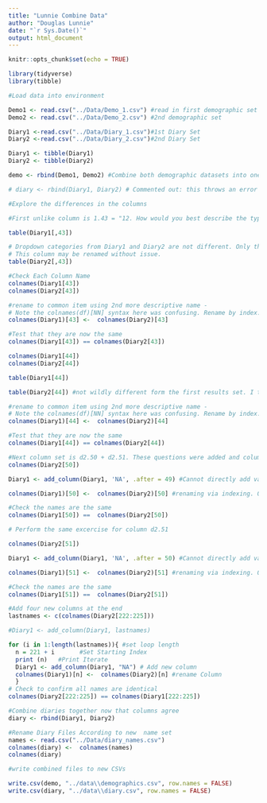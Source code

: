 ---
title: "Lunnie Combine Data"
author: "Douglas Lunnie"
date: "`r Sys.Date()`"
output: html_document
---

```{r setup, include=FALSE}
knitr::opts_chunk$set(echo = TRUE)
```

```{r}
library(tidyverse)
library(tibble)
```



```{r}
#Load data into environment

Demo1 <- read.csv("../Data/Demo_1.csv") #read in first demographic set
Demo2 <- read.csv("../Data/Demo_2.csv") #2nd demographic set

Diary1 <-read.csv("../Data/Diary_1.csv")#1st Diary Set
Diary2 <-read.csv("../Data/Diary_2.csv")#2nd Diary Set

Diary1 <- tibble(Diary1)
Diary2 <- tibble(Diary2)
```




```{r}
demo <- rbind(Demo1, Demo2) #Combine both demographic datasets into one dataframe
```

```{r}
# diary <- rbind(Diary1, Diary2) # Commented out: this throws an error since the diary DFs are not identical columns.
```


```{r}
#Explore the differences in the columns

#First unlike column is 1.43 = "12. How would you best describe the type of cleaning? (Select one)"

table(Diary1[,43])
```


```{r}
# Dropdown categories from Diary1 and Diary2 are not different. Only the name of the question changed to: "12. What colors of fabric were in this load? (Select one)
# This column may be renamed without issue. 
table(Diary2[,43])
```

```{r}
#Check Each Column Name
colnames(Diary1[43])
colnames(Diary2[43])

#rename to common item using 2nd more descriptive name -
# Note the colnames(df)[NN] syntax here was confusing. Rename by index.
colnames(Diary1)[43] <-  colnames(Diary2)[43]

#Test that they are now the same
colnames(Diary1[43]) == colnames(Diary2[43])

```

```{r}
colnames(Diary1[44])
colnames(Diary2[44])
```


```{r}
table(Diary1[44])
```

```{r}
table(Diary2[44]) #not wildly different form the first results set. I think these can be combined. 
```
```{r}
#rename to common item using 2nd more descriptive name -
# Note the colnames(df)[NN] syntax here was confusing. Rename by index.
colnames(Diary1)[44] <-  colnames(Diary2)[44]

#Test that they are now the same
colnames(Diary1[44]) == colnames(Diary2[44])

```

```{r}
#Next column set is d2.50 + d2.51. These questions were added and column names for these should be inserted in the same place for d1.50 and d1.51. 
colnames(Diary2[50])

Diary1 <- add_column(Diary1, 'NA', .after = 49) #Cannot directly add variable driven by indexing Diary2[50], the names adds a "/" at each end of the string. Adding a placeholder

colnames(Diary1)[50] <-  colnames(Diary2)[50] #renaming via indexing. OVerwrite the placeholder name

#Check the names are the same
colnames(Diary1[50]) ==  colnames(Diary2[50])
```

```{r}
# Perform the same excercise for column d2.51

colnames(Diary2[51])

Diary1 <- add_column(Diary1, 'NA', .after = 50) #Cannot directly add variable driven by indexing Diary2[50], the names adds a "/" at each end of the string. Adding a placeholder

colnames(Diary1)[51] <-  colnames(Diary2)[51] #renaming via indexing. OVerwrite the placeholder name

#Check the names are the same
colnames(Diary1[51]) ==  colnames(Diary2[51])

```

```{r}
#Add four new columns at the end
lastnames <- c(colnames(Diary2[222:225]))

#Diary1 <- add_column(Diary1, lastnames)

for (i in 1:length(lastnames)){ #set loop length
  n = 221 + i       #Set Starting Index
  print (n)   #Print Iterate
  Diary1 <- add_column(Diary1, "NA") # Add new column
  colnames(Diary1)[n] <-  colnames(Diary2)[n] #rename Column
  }
# Check to confirm all names are identical
colnames(Diary2[222:225]) == colnames(Diary1[222:225])
```

```{r}
#Combine diaries together now that columns agree
diary <- rbind(Diary1, Diary2)

```


```{r}
#Rename Diary Files According to new  name set
names <- read.csv("../Data/diary_names.csv")
colnames(diary) <-  colnames(names)
colnames(diary)

```


```{r}
#write combined files to new CSVs

write.csv(demo, "../data\\demographics.csv", row.names = FALSE)
write.csv(diary, "../data\\diary.csv", row.names = FALSE)
```

